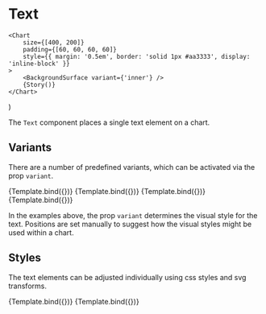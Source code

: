 
# Text

<Meta title="Core/Components/Text" />

    <Chart
        size={[400, 200]}
        padding={[60, 60, 60, 60]}
        style={{ margin: '0.5em', border: 'solid 1px #aa3333', display: 'inline-block' }}
    >
        <BackgroundSurface variant={'inner'} />
        {Story()}
    </Chart>
)

The `Text` component places a single text element on a chart.

<ArgsTable of={Text} />

## Variants

There are a number of predefined variants, which can be activated via the prop `variant`.

<Canvas>
    <Story
        name="title"
        args={{
            variant: 'title',
            children: 'Primary heading',
            y: -20,
        }}
        component={Text}
        decorators={[ChartDecorator]}
    >
        {Template.bind({})}
    </Story>
    <Story
        name="subtitle"
        args={{
            variant: 'subtitle',
            children: 'Secondary heading',
            y: -10,
        }}
        component={Text}
        decorators={[ChartDecorator]}
    >
        {Template.bind({})}
    </Story>
    <Story
        name="axisLabel"
        args={{
            variant: 'axisLabel',
            children: 'axis label',
            x: 140,
            y: 115,
        }}
        component={Text}
        decorators={[ChartDecorator]}
    >
        {Template.bind({})}
    </Story>
    <Story
        name="tickLabel"
        args={{
            variant: 'tickLabel',
            children: 'tick label',
            x: 0,
            y: 85,
        }}
        component={Text}
        decorators={[ChartDecorator]}
    >
        {Template.bind({})}
    </Story>
</Canvas>

In the examples above, the prop `variant` determines the visual style for the text.
Positions are set manually to suggest how the visual styles might be used within a chart.

## Styles

The text elements can be adjusted individually using css styles and svg transforms.

<Canvas>
    <Story
        name="color"
        args={{
            variant: 'title',
            children: 'Title in color',
            x: 0,
            y: -30,
            style: {
                fill: '#dd4444',
                alignmentBaseline: 'middle',
            },
        }}
        component={Text}
        decorators={[ChartDecorator]}
    >
        {Template.bind({})}
    </Story>
    <Story
        name="rotation"
        args={{
            variant: 'default',
            children: 'Text with custom style',
            x: 0,
            y: 0,
            style: {
                fill: '#222222',
                fontFamily: 'serif',
                letterSpacing: 2,
                fontSize: '20px',
                textAnchor: 'middle',
                alignmentBaseline: 'middle',
            },
            transform: 'translate(140, 40) rotate(-10)',
        }}
        component={Text}
        decorators={[ChartDecorator]}
    >
        {Template.bind({})}
    </Story>
</Canvas>
